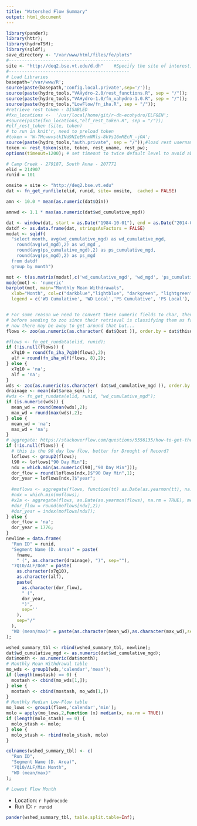 ```yaml
---
title: "Watershed Flow Summary"
output: html_document
---
```

```r
library(pander);
library(httr);
library(hydroTSM);
library(sqldf);
save_directory <- "/var/www/html/files/fe/plots"
#----------------------------------------------
site <- "http://deq2.bse.vt.edu/d.dh"    #Specify the site of interest, either d.bet OR d.dh
#----------------------------------------------
# Load Libraries
basepath='/var/www/R';
source(paste(basepath,'config.local.private',sep='/'));
source(paste(hydro_tools,"VAHydro-2.0/rest_functions.R", sep = "/")); 
source(paste(hydro_tools,"VAHydro-1.0/fn_vahydro-1.0.R", sep = "/"));  
source(paste(hydro_tools,"LowFlow/fn_iha.R", sep = "/"));  
#retrieve rest token - DISABLED
#fxn_locations <-  '/usr/local/home/git/r-dh-ecohydro/ELFGEN';
#source(paste(fxn_locations,"elf_rest_token.R", sep = "/"));   
#elf_rest_token (site, token)
# to run in knit'r, need to preload token
#token = 'W-THcwwvstkINd9NIeEMrmNRls-8kVs16mMEcN_-jOA';
source(paste(hydro_tools,"auth.private", sep = "/"));#load rest username and password, contained in auth.private file
token <- rest_token(site, token, rest_uname, rest_pw);
options(timeout=1200); # set timeout to twice default level to avoid abort due to high traffic

# Camp Creek - 279187, South Anna - 207771
elid = 214907
runid = 101

omsite = site <- "http://deq2.bse.vt.edu"
dat <- fn_get_runfile(elid, runid, site= omsite,  cached = FALSE)

amn <- 10.0 * mean(as.numeric(dat$Qin))

amnwd <- 1.1 * max(as.numeric(dat$wd_cumulative_mgd))

dat <- window(dat, start = as.Date("1984-10-01"), end = as.Date("2014-09-30"));
datdf <- as.data.frame(dat, stringsAsFactors = FALSE)
modat <- sqldf(
  "select month, avg(wd_cumulative_mgd) as wd_cumulative_mgd, 
    round(avg(wd_mgd),2) as wd_mgd , 
    round(avg(ps_cumulative_mgd),2) as ps_cumulative_mgd, 
    round(avg(ps_mgd),2) as ps_mgd 
  from datdf 
  group by month")

mot <- t(as.matrix(modat[,c('wd_cumulative_mgd', 'wd_mgd', 'ps_cumulative_mgd', 'ps_mgd')]) )
mode(mot) <- 'numeric'
barplot(mot, main="Monthly Mean Withdrawals",
  xlab="Month", col=c("darkblue","lightblue", "darkgreen", "lightgreen"),
  legend = c('WD Cumulative', 'WD Local','PS Cumulative', 'PS Local'), beside=TRUE)


# For some reason we need to convert these numeric fields to char, then to number
# before sending to zoo since their retrieval is classifying them as factors instead of nums
# now there may be away to get around that but...
flows <- zoo(as.numeric(as.character( dat$Qout )), order.by = dat$thisdate);

#flows <- fn_get_rundata(elid, runid);
if (!is.null(flows)) {
  x7q10 = round(fn_iha_7q10(flows),2);
  alf = round(fn_iha_mlf(flows, 8),2);
} else {
  x7q10 = 'na';
  alf = 'na';
}
wds <- zoo(as.numeric(as.character( dat$wd_cumulative_mgd )), order.by = dat$thisdate);
drainage <- mean(dat$area_sqmi );
#wds <- fn_get_rundata(elid, runid, "wd_cumulative_mgd");
if (is.numeric(wds)) {
  mean_wd = round(mean(wds),2);
  max_wd = round(max(wds),2);
} else {
  mean_wd = 'na';
  max_wd = 'na';
}
# aggregate: https://stackoverflow.com/questions/5556135/how-to-get-the-date-of-maximum-values-of-rainfall-in-programming-language-r
if (!is.null(flows)) {
  # this is the 90 day low flow, better for Drought of Record?
  loflows <- group2(flows);
  l90 <- loflows["90 Day Min"];
  ndx = which.min(as.numeric(l90[,"90 Day Min"]));
  dor_flow = round(loflows[ndx,]$"90 Day Min",1);
  dor_year = loflows[ndx,]$"year";
  
  #moflows <- aggregate(flows, function(tt) as.Date(as.yearmon(tt), na.rm = TRUE), mean);
  #ndx = which.min(moflows);
  #x2a <- aggregate(flows, as.Date(as.yearmon(flows), na.rm = TRUE), mean);
  #dor_flow = round(moflows[ndx],2);
  #dor_year = index(moflows[ndx]);
} else {
  dor_flow = 'na';
  dor_year = 1776;
}
newline = data.frame( 
  "Run ID" = runid, 
  "Segment Name (D. Area)" = paste(
    fname, 
    " (", as.character(drainage), ")", sep=""), 
  "7Q10/ALF/DoR" = paste(
    as.character(x7q10), 
    as.character(alf),
    paste(
      as.character(dor_flow), 
      " (", 
      dor_year, 
      ")", 
      sep=''
    ),
    sep="/"
  ),
  "WD (mean/max)" = paste(as.character(mean_wd),as.character(max_wd),sep="/")
);

wshed_summary_tbl <- rbind(wshed_summary_tbl, newline);
dat$wd_cumulative_mgd <- as.numeric(dat$wd_cumulative_mgd);
dat$month <- as.numeric(dat$month);
# Monthly Mean Withdrawal table
mo_wds <- group1(wds,'calendar','mean');
if (length(mostash) == 0) {
  mostash <- cbind(mo_wds[1,]);
} else {
  mostash <- cbind(mostash, mo_wds[1,])
}
# Monthly Median Low-Flow table
mo_lows <- group1(flows,'calendar','min');
molo = apply(mo_lows,2,function (x) median(x, na.rm = TRUE))
if (length(molo_stash) == 0) {
  molo_stash <- molo;
} else {
  molo_stash <- rbind(molo_stash, molo)
}

colnames(wshed_summary_tbl) <- c(
  "Run ID", 
  "Segment Name (D. Area)", 
  "7Q10/ALF/Min Month", 
  "WD (mean/max)" 
);

# Lowest Flow Month

```
* Location: `r hydrocode`
* Run ID: `r runid`
```r
pander(wshed_summary_tbl, table.split.table=Inf);
```

